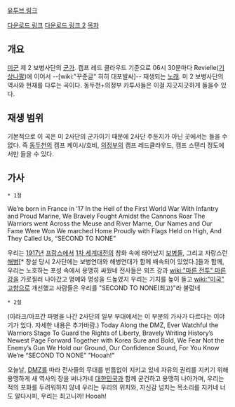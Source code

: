 [http://youtu.be/1kesK2rh6Mo 유투브 링크]
{{{#!html
<iframe width="560" height="315" src="//www.youtube.com/embed/-izSbJ7uNMk" frameborder="0" allowfullscreen></iframe>}}}

[http://www.2id.korea.army.mil/history/warrior-march 다운로드 링크]
[http://blog.naver.com/deathgod81?Redirect=Log&logNo=100146114483 다운로드 링크 2]
[[목차]]
== 개요 ==
[[미군]] 제 2 보병사단의 [[군가]]. 캠프 레드 클라우드 기준으로 06시 30분마다 Revielle([[기상나팔]])에 이어서 --[wiki:"꾸준글" 히히 대포발싸]-- 재생되는 [[노래]]. 미 2 보병사단의 역사와 현재를 다루는 곡이다. 동두천+의정부 카투사들은 이걸 지긋지긋하게 들을수 있다.

== 재생 범위 ==
기본적으로 이 곡은 미 2사단의 군가이기 때문에 2사단 주둔지가 아닌 곳에서는 들을 수 없다. 즉 [[동두천]]의 캠프 케이시/호비, [[의정부]]의 캠프 레드클라우드, 캠프 스탠리 정도에서만 들을 수 있다.
== 가사 ==
 * 1절
We’re born in France in ‘17
In the Hell of the First World War
With Infantry and Proud Marine,
We Bravely Fought Amidst the Cannons Roar
The Warriors went Across the Meuse and River Marne,
Our Names and Our Fame Were Won
We marched Home Proudly with Flags Held on High,
And They Called Us, “SECOND TO NONE”

우리는 [[1917년]] [[프랑스]]에서
[[1차 세계대전]]의 참화 속에 태어났지
[[보병]]들, 그리고 자랑스런 [[해병]][* 창설 당시 2사단에는 보병연대와 해병연대가 함께 배속되어 있었다.]들과 함께,
우리는 노호하는 포성 속에서 용맹히 싸웠네
전사들은 뫼즈 강과 [[wiki:"마른 전투" 마른 강]]을 가로질러 나아갔고
명예와 명성을 드높였지
우리는 기치를 높이 들고 [[wiki:"미국" 고향]]으로 개선했고
사람들은 우리를 "SECOND TO NONE(최고)"라 불렀네


 * 2절
(이라크/아프간 파병을 나간 2사단의 일부 부대에서는 이 부분의 가사가 다르다는 이야기가 있다. 자세한 내용은 추가바람.)
Today Along the DMZ,
Ever Watchful the Warriors Stage
To Guard the Rights of Liberty,
Bravely Writing History’s Newest Page
Forward Together with Korea Sure and Bold,
We Fear Not the Enemy’s Gun
We Hold our Ground,
Our Confidence Sound,
For You Know We’re “SECOND TO NONE”
"Hooah!"

오늘날, [[DMZ]]를 따라
전사들의 무대를 빈틈없이 지키고 있네
자유의 권리를 지키기 위해
용맹하게 새 역사의 장을 써나가네
[[대한민국]]과 함께 굳건하고 용맹히 나아가며,
우리는 적의 포화를 두려워하지 않네
우리는 우리의 위치와,
자신감 넘치는 목소리를 지키네
너도 알다시피, 우리는 최고니까!
Hooah!
